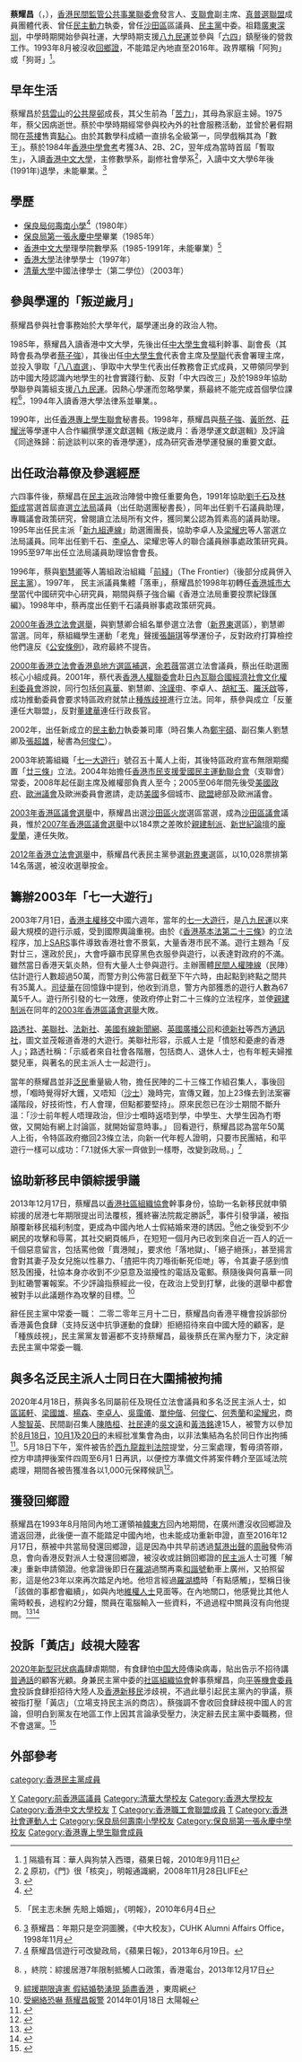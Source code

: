 {{BLPsources|time=2014-01-02}}
{{Infobox Biography
|subject_name=蔡耀昌
|image_name= Richard Tsoi in 2010 Hong Kong 1 July marches.JPG
|caption=2010年七一游行
|date_of_birth={{birth date and age|1967|9|11}} 
|place_of_birth={{HKG-1959}}
|residence = {{HKG}}
|nationality={{CHN-HKG}}
|party = {{DPHK}}<br>[[香港市民支援愛國民主運動聯合會|支聯會]]
|occupation = [[香港市民支援愛國民主運動聯合會|支聯會]]副主席<br>[[民間監管公共事業聯委會|民間監管公共事業聯委會]]發言人<br>曾任[[民主動力|民主動力]]執委<br>[[社區組織協會|社區組織協會]]幹事<br>[[民主黨_(香港)|民主黨]]前中委
|native = [[廣東|廣東]][[深圳|深圳]]
|education = [[香港大學|香港大學]]法律學學士
}}

'''蔡耀昌'''（{{lang-en|Tsoi Yiu Cheong Richard}}，{{bd|1967年|9月11日|||CatIdx=C蔡}}），[[香港|香港]][[民間監管公共事業聯委會|民間監管公共事業聯委會]]發言人、[[香港市民支援愛國民主運動聯合會|支聯會]]副主席、[[真普選聯盟|真普選聯盟]]成員團體代表、曾任[[民主動力|民主動力]]執委，曾任[[沙田區|沙田區]]區議員、[[民主黨_(香港)|民主黨]]中委。祖籍[[廣東|廣東]][[深圳|深圳]]，中學時期開始參與社運，大學時期支援[[八九民運|八九民運]]並參與「[[六四事件|六四]]」鎮壓後的營救工作。1993年8月被沒收[[港澳居民來往內地通行證|回鄉證]]，不能踏足內地直至2016年。政界暱稱「阿狗」或「狗哥」<ref>[http://hk.apple.nextmedia.com/news/art/20100911/14439484] {{Wayback|url=http://hk.apple.nextmedia.com/news/art/20100911/14439484 |date=20131217064746 }} 隔牆有耳：華人與狗禁入西環，蘋果日報，2010年9月11日</ref>。

==早年生活==
蔡耀昌於[[慈雲山|慈雲山]]的[[香港公共屋邨|公共屋邨]]成長，其父生前為「[[苦力|苦力]]」，其母為家庭主婦。1975年，蔡父因病逝世。蔡於中學時期經常參與校內外的社會服務活動，並曾於暑假期間在[[茶樓|茶樓]]售賣[[點心|點心]]。由於其數學科成績一直排名全級第一，同學戲稱其為「數王」。蔡於1984年[[香港中學會考|香港中學會考]]考獲3A、2B、2C，翌年成為當時首屆「暫取生」，入讀[[香港中文大學|香港中文大學]]，主修數學系，副修社會學系<ref>[http://life.mingpao.com/cfm/dailynews3b.cfm?File=20081128/nclvx001/vx001b.txt] {{Wayback|url=http://life.mingpao.com/cfm/dailynews3b.cfm?File=20081128%2Fnclvx001%2Fvx001b.txt |date=20180119120243 }} 原初，《門》很「核突」，明報通識網，2008年11月28日LIFE</ref>，入讀中文大學6年後(1991年)退學，未能畢業。<ref>{{Cite web |url=http://www.alumni.cuhk.edu.hk/magazine/nov98/html/p12.htm |title=蔡耀昌：年期只是空洞圖騰 |accessdate=2010-06-20 |archive-date=2010-06-09 |archive-url=https://web.archive.org/web/20100609044936/http://www.alumni.cuhk.edu.hk/magazine/nov98/html/p12.htm |dead-url=no }}</ref>

==學歷==
*[[保良局何壽南小學|保良局何壽南小學]]<ref>{{web reference|URL=https://hk.news.appledaily.com/local/realtime/article/20170522/56723611|title=【八方相當年】窮到無錢開飯 蔡耀昌賒過米又穿膠花|work=香港蘋果日報|year=2017年|date=5月22日|accessdate=2018-03-24|archive-date=2018-03-24|archive-url=https://web.archive.org/web/20180324102159/https://hk.news.appledaily.com/local/realtime/article/20170522/56723611|dead-url=no}}</ref>（1980年）
*[[保良局第一張永慶中學|保良局第一張永慶中學]]畢業（1985年）
*[[香港中文大學|香港中文大學]]理學院數學系（1985-1991年，未能畢業）<ref>{{cite web |url=http://finance.sina.com.hk/news/-1-2868447/1.html |title=存档副本 |accessdate=2013-09-23 |deadurl=yes |archiveurl=https://web.archive.org/web/20131002053409/http://finance.sina.com.hk/news/-1-2868447/1.html |archivedate=2013-10-02 }}「民主志未酬 先賠上婚姻」，《明報》，2010年6月4日</ref>
*[[香港大學|香港大學]]法律學學士（1997年）
*[[清華大學|清華大學]]中國法律學士（第二學位）（2003年）

==參與學運的「叛逆歲月」==
{{see|香港中文大學學生會|香港專上學生聯會}}

蔡耀昌參與社會事務始於大學年代，屬學運出身的政治人物。

1985年，蔡耀昌入讀香港中文大學，先後出任[[中大學生會|中大學生會]]福利幹事、副會長（其時會長為學者[[蔡子強|蔡子強]]），其後出任[[中大學生會|中大學生會]]代表會主席及[[學聯|學聯]]代表會署理主席，並投入爭取「[[八八直選|八八直選]]」、爭取中大學生代表出任教務會正式成員，又帶領同學到訪中國大陸認識內地學生的社會實踐行動、反對「中大四改三」及於1989年協助學聯參與籌組支援[[八九民運|八九民運]]。因熱心學運而忽略學業，蔡最終不能完成首個學位課程<ref>[http://www.alumni.cuhk.edu.hk/magazine/nov98/html/p12.htm] {{Wayback|url=http://www.alumni.cuhk.edu.hk/magazine/nov98/html/p12.htm |date=20100609044936 }} 蔡耀昌：年期只是空洞圖騰，《中大校友》，CUHK Alumni Affairs Office，1998年11月</ref>，1994年入讀香港大學法律系並畢業。。

1990年，出任[[香港專上學生聯會|香港專上學生聯會]]秘書長。1998年，蔡耀昌與[[蔡子強|蔡子強]]、[[黃昕然|黃昕然]]、[[莊耀洸|莊耀洸]]等學運中人合作編撰學運文獻選輯《叛逆歲月：香港學運文獻選輯》及評論《同途殊歸：前途談判以來的香港學運》，成為研究香港學運發展的重要文獻。

==出任政治幕僚及參選經歷==
六四事件後，蔡耀昌在[[民主派|民主派]]政治陣營中擔任重要角色，1991年協助[[劉千石|劉千石]]及[[林鉅成|林鉅成]]當選首屆直選[[香港立法局|立法局]]議員（出任助選團秘書長），同年出任劉千石議員助理，專職議會政策研究，曾閱讀立法局所有文件，獲同業公認為質素高的議員助理。1995年出任民主派「[[新九組連線|新九組連線]]」助選團團長，協助李卓人及[[梁耀忠|梁耀忠]]等人當選立法局議員。同年出任劉千石、[[李卓人|李卓人]]、梁耀忠等人的聯合議員辦事處政策研究員。1995至97年出任立法局議員助理協會會長。

1996年，蔡與[[劉慧卿|劉慧卿]]等人籌組政治組織「[[前綫_(1996年)|前綫]]」（The Frontier)（後部分成員併入[[民主黨_(香港)|民主黨]]）。1997年， 民主派議員集體「落車」，蔡耀昌於1998年初轉任[[香港城市大學|香港城市大學]]當代中國研究中心研究員，期間與蔡子強合編《香港立法局重要投票紀錄匯編》。1998年中，蔡再度出任劉千石議員辦事處政策研究員。

[[2000年香港立法會選舉|2000年香港立法會選舉]]，與劉慧卿合組名單參選立法會（[[新界東|新界東]]選區），劉慧卿當選。同年，蔡組織學生運動「老鬼」聲援[[張韻琪|張韻琪]]等學運份子，反對政府打算檢控他們違反《[[公安條例_(香港)|公安條例]]》，政府最終不提告。

[[2000年香港立法會香港島地方選區補選|2000年香港立法會香港島地方選區補選]]，[[余若薇|余若薇]]當選立法會議員，蔡出任助選團核心小組成員。2001年，蔡代表[[香港人權聯委會|香港人權聯委會]]赴[[日內瓦|日內瓦]][[聯合國經濟社會文化權利委員會|聯合國經濟社會文化權利委員會]]游說，同行包括[[何喜華|何喜華]]、劉慧卿、[[涂謹申|涂謹申]]、李卓人、[[胡紅玉|胡紅玉]]、[[羅沃啟|羅沃啟]]等，成功推動委員會要求特區政府就禁止[[種族歧視|種族歧視]]進行立法。同年，蔡參與成立「反董連任大聯盟」，反對[[董建華|董建華]]連任行政長官。

2002年，出任新成立的[[民主動力|民主動力]]執委兼司庫（時召集人為[[鄭宇碩|鄭宇碩]]、副召集人劉慧卿及[[張超雄|張超雄]]，秘書為[[何俊仁|何俊仁]]）。

2003年統籌組織「[[七一大遊行|七一大遊行]]」號召五十萬人上街，其後特區政府宣布無限期擱置「[[香港特別行政區基本法第二十三條|廿三條]]」立法。2004年始擔任[[香港市民支援愛國民主運動聯合會|香港市民支援愛國民主運動聯合會]]（支聯會）常委，2008年起任副主席及維權部負責人至今；2005至06年間先後受[[美國政府|美國政府]]、[[歐洲議會|歐洲議會]]及歐洲委員會邀請，走訪[[美國|美國]]多個城市、[[歐盟|歐盟]]總部及歐洲議會。‬

[[2003年香港區議會選舉|2003年香港區議會選舉]]中，蔡耀昌出選[[沙田區|沙田區]][[火炭_(選區)|火炭]]選區當選，成為[[沙田區議會|沙田區議會]]議員，惟於[[2007年香港區議會選舉|2007年香港區議會選舉]]中以184票之差敗於[[親建制派|親建制派]]、[[新世紀論壇|新世紀論壇]]的[[龐愛蘭|龐愛蘭]]，連任失敗。

[[2012年香港立法會選舉|2012年香港立法會選舉]]中，蔡耀昌代表民主黨參選[[新界東|新界東]]選區，以10,028票排第14名落選，被沒收選舉按金。

==籌辦2003年「七一大遊行」==
{{see|民間人權陣線|七一大遊行}}

2003年7月1日，[[香港主權移交|香港主權移交]]中國六週年，當年的[[七一大遊行|七一大遊行]]，是[[八九民運|八九民運]]以來最大規模的遊行示威，受到國際輿論重視。由於《[[香港基本法第二十三條|香港基本法第二十三條]]》的立法程序，加上[[非典型肺炎|SARS]]事件導致香港社會不景氣，大量香港市民不滿。遊行主題為「反對廿三，還政於民」，大會呼籲市民穿黑色衣服參與遊行，以表達對政府的不滿。雖然當日香港天氣炎熱，但有大量人士參與遊行。主辦團體[[民間人權陣線|民間人權陣線]]（民陣）估計遊行人數超過50萬，而警方則公佈當日截至下午六時，由起點到終點之間共有35萬人。[[司徒華|司徒華]]在回憶錄中提到，他收到消息，警方內部獲悉的遊行人數為67萬5千人。遊行所引發的七一效應，使政府停止對二十三條的立法程序，並使[[親建制派|親建制派]]在同年的[[2003年香港區議會選舉|2003年香港區議會選舉]]大敗。

[[路透社|路透社]]、[[美聯社|美聯社]]、[[法新社|法新社]]、[[美國有線新聞網|美國有線新聞網]]、[[英國廣播公司|英國廣播公司]]和[[德新社|德新社]]等西方[[通訊社|通訊社]]，圖文並茂報道香港的大遊行。美聯社形容，示威人士是「憤怒和憂慮的香港人」；路透社稱：「示威者來自社會各階層，包括商人、退休人士，也有年輕夫婦推嬰兒車，與著名的民主派人士一起遊行」。

當年的蔡耀昌並非[[泛民主派|泛民]]重量級人物，擔任民陣的二十三條工作組召集人，事後回想，「嗰時覺得好大鑊，又唔知（[[SARS|沙士]]）幾時完，宣傳又難，加上23條去到法案審議階段，好技術性，冇人會理，但點都要堅持」。原來民怨已在沙士期間不斷升溫：「沙士前年輕人唔理政治，但沙士嗰時返唔到學，中學生、大學生因為冇嘢做，又開始有網上討論區，就開始留意時事。」 回看遊行，蔡耀昌認為當年50萬人上街，令特區政府撤回23條立法，向新一代年輕人證明，只要市民團結，和平遊行一樣可以成功：「7.1就係大家一齊做到一樣嘢，改變到政局。」<ref>[http://hk.apple.nextmedia.com/news/art/20130619/18303721] {{Wayback|url=http://hk.apple.nextmedia.com/news/art/20130619/18303721 |date=20140102192257 }}蔡耀昌信遊行可改變政局，《蘋果日報》，2013年6月19日。</ref>

== 協助新移民申領綜援爭議 ==
2013年12月17日，蔡耀昌以[[香港社區組織協會|香港社區組織協會]]幹事身份，協助一名新移民就申領綜援的居港七年期限提出司法覆核，獲終審法院裁定勝訴<ref>{{cite web |url=http://m.rthk.hk/news/20131217/971131.htm |title=存档副本 |accessdate=2013-12-19 |deadurl=yes |archiveurl=https://web.archive.org/web/20131219191232/http://m.rthk.hk/news/20131217/971131.htm |archivedate=2013-12-19 }}，終院：綜援居港7年限制抵觸人口政策，香港電台，2013年12月17日</ref>，事件引發爭議，被指顛覆新移民福利制度，更成為中國內地人士假結婚來港的誘因。<ref>[http://eastweek.my-magazine.me/?aid=30765 綜援期限違憲 假結婚勢湧現 舔盡香港] {{Wayback|url=http://eastweek.my-magazine.me/?aid=30765 |date=20140102192401 }}，東周網</ref>他之後受到不少網民的攻擊和辱罵，其社交網頁帳戶，在短短一個月內已收到來自近一百人的近一千個惡意留言，包括罵他做「賣港賊」，要求他「落地獄」、「絕子絕孫」，甚至揚言會對其妻子及女兒施以性暴力、「揸把牛肉刀喺街斬死佢哋」等，令其妻子感到憤怒及困擾，社協本身亦收到不少惡意及滋擾性的電話及電郵。蔡隨後與何喜華一同到紅磡警署報案。不少評論指蔡經此一役，在政治上受到打擊，此後的選舉中都會被對手以此議題作為攻擊的目標。<ref>[http://the-sun.on.cc/cnt/news/20140118/00407_081.html 受網絡恐嚇 蔡耀昌報警] {{Wayback|url=http://the-sun.on.cc/cnt/news/20140118/00407_081.html |date=20140429080504 }} 2014年01月18日 太陽報</ref>

辭任民主黨中常委一職：
二零二零年三月十二日，蔡耀昌向香港平機會投訴部份香港黃色食肆（支持反送中抗爭運動的食肆）拒絕招待來自中國大陸的顧客，是「種族歧視」，民主黨黨友普遍都不支持蔡耀昌，最後蔡氏在黨內壓力下，決定辭去民主黨中常委一職.

==與多名泛民主派人士同日在大圍捕被拘捕==
2020年4月18日，蔡與多名同屬前任及現任立法會議員和多名泛民主派人士，如[[區諾軒|區諾軒]]、[[梁國雄|梁國雄]]、[[楊森_(香港)|楊森]]、[[李卓人|李卓人]]、[[吳靄儀|吳靄儀]]、[[單仲偕|單仲偕]]、[[何俊仁|何俊仁]]、[[何秀蘭|何秀蘭]]和[[梁耀忠|梁耀忠]]，商人[[黎智英|黎智英]]、民間副召集人[[陳皓桓|陳皓桓]]、[[社民連|社民連]]的[[吳文遠|吳文遠]]和[[黃浩銘|黃浩銘]]達15人，被警方以參加於[[「煞停警黑亂港_落實五大訴求」集會|8月18日]]，[[2019年10月1日香港示威|10月1]]及[[2019年10月20日九龍遊行|20日]]的未經批准集會為由，以非法集結為名於同日作出拘捕<ref>{{cite web|title=【大搜捕】警拘李柱銘、吳靄儀、黎智英等 15 名民主派人士　涉去年反送中遊行集會|url=https://www.thestandnews.com/politics/李柱銘-黎智英-區諾軒-梁國雄等多人據報被警上門拘捕-料與反送中示威有關/|accessdate=2020-09-18|archive-date=2020-06-07|archive-url=https://web.archive.org/web/20200607064932/https://www.thestandnews.com/politics/%E6%9D%8E%E6%9F%B1%E9%8A%98-%E9%BB%8E%E6%99%BA%E8%8B%B1-%E5%8D%80%E8%AB%BE%E8%BB%92-%E6%A2%81%E5%9C%8B%E9%9B%84%E7%AD%89%E5%A4%9A%E4%BA%BA%E6%93%9A%E5%A0%B1%E8%A2%AB%E8%AD%A6%E4%B8%8A%E9%96%80%E6%8B%98%E6%8D%95-%E6%96%99%E8%88%87%E5%8F%8D%E9%80%81%E4%B8%AD%E7%A4%BA%E5%A8%81%E6%9C%89%E9%97%9C/|dead-url=no}}</ref>。5月18日下午，案件被告於[[西九龍裁判法院|西九龍裁判法院]]提堂，分三案處理，暫毋須答辯，控方申請押後案件四周至6月1 日再訊，以便控方準備文件將案件轉介至區域法院處理，期間各被告獲准各以1,000元保釋候訊<ref>{{cite web |title=【4.18 大搜捕】李柱銘、吳靄儀等 15 人提堂　逾百市民庭外聲援　梁國雄等人斥政治檢控 |url=https://www.thestandnews.com/politics/4-18-大搜捕-李柱銘-吳靄儀等-15-人提堂-逾百市民庭外聲援-梁國雄等人斥政治檢控/ |website=立場新聞 |accessdate=2020-05-18 |date=2020-05-18 |archive-date=2020-06-04 |archive-url=https://web.archive.org/web/20200604100251/https://www.thestandnews.com/politics/4-18-%E5%A4%A7%E6%90%9C%E6%8D%95-%E6%9D%8E%E6%9F%B1%E9%8A%98-%E5%90%B3%E9%9D%84%E5%84%80%E7%AD%89-15-%E4%BA%BA%E6%8F%90%E5%A0%82-%E9%80%BE%E7%99%BE%E5%B8%82%E6%B0%91%E5%BA%AD%E5%A4%96%E8%81%B2%E6%8F%B4-%E6%A2%81%E5%9C%8B%E9%9B%84%E7%AD%89%E4%BA%BA%E6%96%A5%E6%94%BF%E6%B2%BB%E6%AA%A2%E6%8E%A7/ |dead-url=no }}</ref>。

== 獲發回鄉證 ==
蔡耀昌在1993年8月陪同內地工運領袖[[韓東方|韓東方]]回內地期間，在廣州遭沒收回鄉證及遣返回港，此後便一直不能踏足中國內地，也未能成功重新申證，直至2016年12月17日，蔡被中共當局發還回鄉證，這是因為中共早前透過[[幫港出聲|幫港出聲]]的[[周融|周融]]發佈消息，會向香港反對派人士發還回鄉證，被沒收或註銷回鄉證的[[民主派|民主派]]人士可獲「解凍」重新申請領證。他拿證後即日在[[羅湖|羅湖]]過關再乘[[和諧號|和諧號]]動車上廣州，又拍照留影，這是他23年以來再次踏足內地。他坦言經過[[羅湖橋|羅湖橋]]時「有點感觸」，堅稱日後「該做的事都會繼續」，如與內地[[維權人士|維權人士]]見面等。在內地關口，他感覺比其他人需時較長，過程約2分鐘，關員在電腦輸入一些資料，不過過程中關員沒有向他提問。<ref>{{cite news|title=23年來首次 支聯會副主席蔡耀昌獲發回鄉證 成功過關到廣州|url=http://www.hk01.com/sns/article/60828|agency=香港01|date=2016-12-18|accessdate=2016-12-18|archive-date=2017-03-26|archive-url=https://web.archive.org/web/20170326113200/http://www.hk01.com/sns/article/60828|dead-url=no}}</ref><ref>{{cite news|title=【解禁回鄉證】支聯會蔡耀昌獲「綠燈」 23年後穿六四Tee再踏足內地|url=http://hk.apple.nextmedia.com/realtime/news/20161218/56064043|publisher=蘋果日報|date=2016-12-18|accessdate=2016-12-18|archive-date=2016-12-20|archive-url=https://web.archive.org/web/20161220140648/http://hk.apple.nextmedia.com/realtime/news/20161218/56064043|dead-url=no}}</ref>

== 投訴「黃店」歧視大陸客 ==
[[2020年新型冠状病毒肺炎事件|2020年新型冠状病毒]]肆虐期間，有食肆怕[[中国大陸|中国大陸]]傳染病毒，貼出告示不招待講[[普通話|普通話]]的顧客光顧。身兼民主黨中委的[[社區組織協會|社區組織協會]]幹事蔡耀昌，向[[平等機會委員會|平等機會委員會]]投訴食肆拒招待大陸人及[[香港新移民|香港新移民]]涉歧視，不過此舉引起民主黨內的爭議，蔡被指打壓「黃店」（立場支持民主派的商店）。蔡強調不會收回食肆歧視中國人的言論，但明白到黨友在地區工作上因其言論承受壓力，決定辭去民主黨中委職務，但不會退黨。<ref>{{Cite web |url=https://hk.appledaily.com/local/20200315/CX644ADAMLDMYTBGB3ENRHKPPU/ |title=向平機會投訴食肆歧視內地人 蔡耀昌犯眾怒　辭民主黨中委 |accessdate=2020-03-15 |archive-date=2020-07-03 |archive-url=https://web.archive.org/web/20200703132050/https://hk.appledaily.com/local/20200315/CX644ADAMLDMYTBGB3ENRHKPPU/ |dead-url=no }}</ref>

== 外部參考 ==
{{reflist}}

{{start box}}
{{s-before|''增補''}}
{{s-title|[[支聯會|支聯會副主席]]|2008年—}}
{{s-after|現任}}
{{s-before|[[廖韻兒|廖韻兒]] }}
{{s-title|[[沙田區議會|沙田區議會]]火炭選區|2003年—2007年}}
{{s-after|[[龐愛蘭|龐愛蘭]]}}
{{end}}


[[Category:蔡姓|Y]]
[[Category:前香港區議員|Category:前香港區議員]]
[[Category:清華大學校友|Category:清華大學校友]]
[[Category:香港大學校友|Category:香港大學校友]]
[[Category:香港中文大學校友|Category:香港中文大學校友]]
[[Category:香港民主派人士|T]]
[[category:香港民主黨成員|category:香港民主黨成員]]
[[Category:香港職工會聯盟成員|Category:香港職工會聯盟成員]]
[[Category:零八宪章签署者|T]]
[[Category:香港社會運動人士|Category:香港社會運動人士]]
[[Category:保良局何壽南小學校友|Category:保良局何壽南小學校友]]
[[Category:保良局第一張永慶中學校友|Category:保良局第一張永慶中學校友]]
[[Category:香港專上學生聯會成員|Category:香港專上學生聯會成員]]